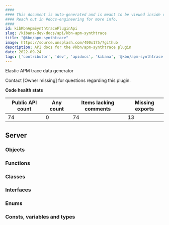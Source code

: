 ```yaml
---
####
#### This document is auto-generated and is meant to be viewed inside our experimental, new docs system.
#### Reach out in #docs-engineering for more info.
####
id: kibKbnApmSynthtracePluginApi
slug: /kibana-dev-docs/api/kbn-apm-synthtrace
title: "@kbn/apm-synthtrace"
image: https://source.unsplash.com/400x175/?github
description: API docs for the @kbn/apm-synthtrace plugin
date: 2022-09-24
tags: ['contributor', 'dev', 'apidocs', 'kibana', '@kbn/apm-synthtrace']
---
```


Elastic APM trace data generator

Contact [Owner missing] for questions regarding this plugin.

**Code health stats**

| Public API count  | Any count | Items lacking comments | Missing exports |
|-------------------|-----------|------------------------|-----------------|
| 74 | 0 | 74 | 13 |

## Server

### Objects
<DocDefinitionList data={kbnApmSynthtraceObj.server.objects}/>

### Functions
<DocDefinitionList data={kbnApmSynthtraceObj.server.functions}/>

### Classes
<DocDefinitionList data={kbnApmSynthtraceObj.server.classes}/>

### Interfaces
<DocDefinitionList data={kbnApmSynthtraceObj.server.interfaces}/>

### Enums
<DocDefinitionList data={kbnApmSynthtraceObj.server.enums}/>

### Consts, variables and types
<DocDefinitionList data={kbnApmSynthtraceObj.server.misc}/>

